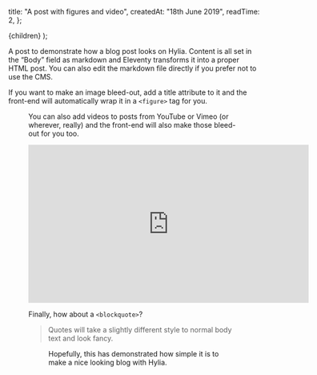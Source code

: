 
  title: "A post with figures and video",
  createdAt: "18th June 2019",
  readTime: 2,
};

  <PostLayout meta={meta}>{children}</PostLayout>
);

A post to demonstrate how a blog post looks on Hylia. Content is all set in the “Body” field as markdown and Eleventy transforms it into a proper HTML post. You can also edit the markdown file directly if you prefer not to use the CMS.

If you want to make an image bleed-out, add a title attribute to it and the front-end will automatically wrap it in a `<figure>` tag for you.

<Figure
  src="https://hylia.website/images/demo-image-1.jpg"
  alt="Brutalism at its finest. Photo by Artificial Photography on Unsplash."
/>

You can also add videos to posts from YouTube or Vimeo (or wherever, really) and the front-end will also make those bleed-out for you too.

<Player>
  <iframe
    width="560"
    height="315"
    src="https://www.youtube.com/embed/_38JDGnr0vA"
    title="YouTube video player"
    frameborder="0"
    allow="accelerometer; autoplay; clipboard-write; encrypted-media; gyroscope; picture-in-picture"
    allowFullScreen
  ></iframe>
</Player>

Finally, how about a `<blockquote>`?

> Quotes will take a slightly different style to normal body text and look fancy.

<Figure
  src="https://hylia.website/images/demo-image-2.jpg"
  alt="Remember, if you want a figure and caption, add a 'title' attribute to image in the body field — Photo by Kharytonova Antonina on Unsplash."
/>

Hopefully, this has demonstrated how simple it is to make a nice looking blog with Hylia.
